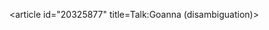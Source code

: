 <article id="20325877" title=Talk:Goanna (disambiguation)>
	<talkpage id="20325877" title="Talk:Goanna (disambiguation)">
{{DisambigProject}}
	</talkpage>
</article>